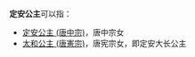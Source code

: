 '''定安公主'''可以指：
*[[定安公主_(唐中宗)|定安公主 (唐中宗)]]，唐中宗女
*[[太和公主_(唐憲宗)|太和公主 (唐憲宗)]]，唐宪宗女，即定安大长公主

{{Disambig|Cat=公主封号消歧义}}